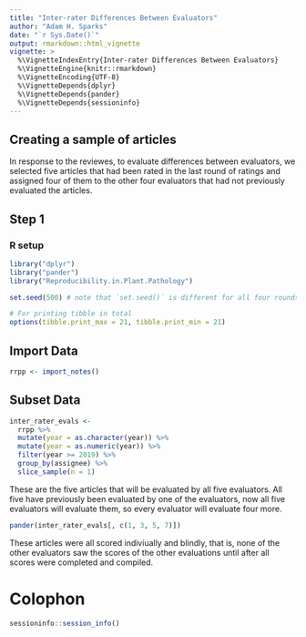 ```yaml
---
title: "Inter-rater Differences Between Evaluators"
author: "Adam H. Sparks"
date: "`r Sys.Date()`"
output: rmarkdown::html_vignette
vignette: >
  %\VignetteIndexEntry{Inter-rater Differences Between Evaluators}
  %\VignetteEngine{knitr::rmarkdown}
  %\VignetteEncoding{UTF-8}
  %\VignetteDepends{dplyr}
  %\VignetteDepends{pander}
  %\VignetteDepends{sessioninfo}
---
```


## Creating a sample of articles

In response to the reviewes, to evaluate differences between evaluators, we selected five articles that had been rated in the last round of ratings and assigned four of them to the other four evaluators that had not previously evaluated the articles.

## Step 1

### R setup

```r
library("dplyr")
library("pander")
library("Reproducibility.in.Plant.Pathology")

set.seed(500) # note that `set.seed()` is different for all four rounds

# For printing tibble in total
options(tibble.print_max = 21, tibble.print_min = 21)
```

## Import Data

```r
rrpp <- import_notes()
```

## Subset Data

```r
inter_rater_evals <-
  rrpp %>%
  mutate(year = as.character(year)) %>%
  mutate(year = as.numeric(year)) %>%
  filter(year >= 2019) %>%
  group_by(assignee) %>%
  slice_sample(n = 1)
```

These are the five articles that will be evaluated by all five evaluators.
All five have previously been evaluated by one of the evaluators, now all five evaluators will evaluate them, so every evaluator will evaluate four more.

```r
pander(inter_rater_evals[, c(1, 3, 5, 7)])
```

These articles were all scored indiviually and blindly, that is, none of the other evaluators saw the scores of the other evaluations until after all scores were completed and compiled.

# Colophon

```r
sessioninfo::session_info()
```
